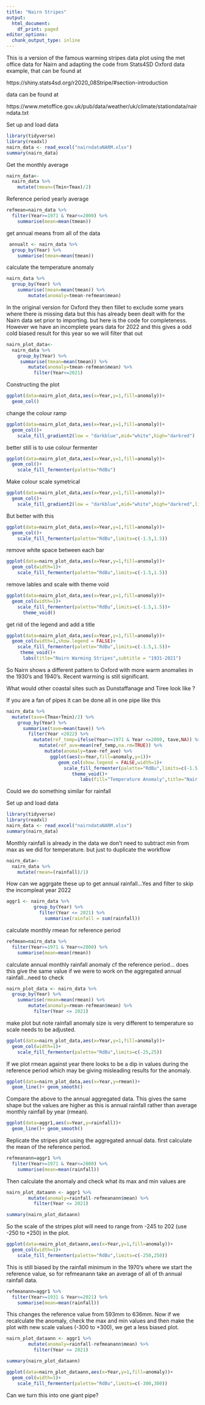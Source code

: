 ```yaml
---
title: "Nairn Stripes"
output:
  html_document:
    df_print: paged
editor_options:
  chunk_output_type: inline
---
```

This is a version of the famous warming stripes data plot using the met office data for Nairn and adapting the code from Stats4SD  Oxford data example, that can be found at

https://shiny.stats4sd.org/r2020_08Stripe/#section-introduction

data can be found at

https://www.metoffice.gov.uk/pub/data/weather/uk/climate/stationdata/nairndata.txt
 
Set up and load data
```r
library(tidyverse)
library(readxl)
nairn_data <- read_excel("nairndataNARM.xlsx")
summary(nairn_data)
```
Get the monthly average

```r
nairn_data<-
  nairn_data %>%
    mutate(tmean=(Tmin+Tmax)/2)
```

Reference period yearly average

```r
refmean=nairn_data %>%
  filter(Year>=1971 & Year<=2000) %>%
    summarise(mean=mean(tmean))
```

get annual means from all of the data

```r
 annualt <- nairn_data %>%
  group_by(Year) %>%
    summarise(tmean=mean(tmean))
```

calculate the temperature anomaly

```r
nairn_data %>%
  group_by(Year) %>%
    summarise(tmean=mean(tmean)) %>%
        mutate(anomaly=tmean-refmean$mean)

```

In the original version for Oxford they then fillet to exclude
some years where there is missing data but this has already been dealt with for the Nairn data set prior to importing.
but here is the code for completeness. However we have an incomplete years data for 2022 and this gives a odd cold biased result for this year so we will filter that out

```r
nairn_plot_data<-
  nairn_data %>%
    group_by(Year) %>%
     summarise(tmean=mean(tmean)) %>%
        mutate(anomaly=tmean-refmean$mean) %>%
          filter(Year<=2021)
```

Constructing the plot

```r
ggplot(data=nairn_plot_data,aes(x=Year,y=1,fill=anomaly))+
  geom_col()
```

change the colour ramp

```r
ggplot(data=nairn_plot_data,aes(x=Year,y=1,fill=anomaly))+
  geom_col()+
    scale_fill_gradient2(low = "darkblue",mid="white",high="darkred")
```

better still is to use colour fermenter

```r
ggplot(data=nairn_plot_data,aes(x=Year,y=1,fill=anomaly))+
  geom_col()+
    scale_fill_fermenter(palette="RdBu")
```

Make colour scale symetrical

```r
ggplot(data=nairn_plot_data,aes(x=Year,y=1,fill=anomaly))+
  geom_col()+
    scale_fill_gradient2(low = "darkblue",mid="white",high="darkred",limits=c(-2,2))
```

But better with this
```r
ggplot(data=nairn_plot_data,aes(x=Year,y=1,fill=anomaly))+
  geom_col()+
    scale_fill_fermenter(palette="RdBu",limits=c(-1.5,1.5))
```

remove white space between each bar

```r
ggplot(data=nairn_plot_data,aes(x=Year,y=1,fill=anomaly))+
  geom_col(width=1)+
    scale_fill_fermenter(palette="RdBu",limits=c(-1.5,1.5))
```
remove lables and scale with theme void

```r
ggplot(data=nairn_plot_data,aes(x=Year,y=1,fill=anomaly))+
  geom_col(width=1)+
    scale_fill_fermenter(palette="RdBu",limits=c(-1.5,1.5))+
      theme_void()
```

get rid of the legend and add a title
```r
ggplot(data=nairn_plot_data,aes(x=Year,y=1,fill=anomaly))+
  geom_col(width=1,show.legend = FALSE)+
    scale_fill_fermenter(palette="RdBu",limits=c(-1.5,1.5))+
     theme_void()+
      labs(title="Nairn Warming Stripes",subtitle = "1931-2021")

```
So Nairn shows a different pattern to Oxford with more warm anomalies in the 1930's and 1940's. Recent warming is still significant.

What would other coastal sites such as Dunstaffanage and Tiree look like ?

If you are a fan of pipes it can be done all in one pipe like this
```r
nairn_data %>%
  mutate(tave=(Tmax+Tmin)/2) %>%
    group_by(Year) %>%
      summarise(tave=mean(tave)) %>%
        filter(Year <2022) %>%
          mutate(ref_temp=ifelse(Year>=1971 & Year <=2000, tave,NA)) %>%
            mutate(ref_ave=mean(ref_temp,na.rm=TRUE)) %>%
              mutate(anomaly=tave-ref_ave) %>%
                ggplot(aes(x=Year,fill=anomaly,y=1))+
                   geom_col(show.legend = FALSE,width=1)+
                     scale_fill_fermenter(palette="RdBu",limits=c(-1.5,1.5))+
                        theme_void()+
                           labs(fill="Temperature Anomaly",title="Nair Warming Stripes",subtitle = "1931-2021")
```

Could we do something similar for rainfall

Set up and load data
```r
library(tidyverse)
library(readxl)
nairn_data <- read_excel("nairndataNARM.xlsx")
summary(nairn_data)
```

Monthly rainfall is already in the data we don't need to subtract min from max as we did for temperature. but just to duplicate the workflow

```r
nairn_data<-
  nairn_data %>%
    mutate(rmean=(rainfall)/1)
```

How can we aggrgate these up to get annual rainfall...Yes and filter to skip the incompleat year 2022

```r
aggr1 <- nairn_data %>%
          group_by(Year) %>%
            filter(Year <= 2021) %>%
              summarise(rainfall = sum(rainfall))
```



calculate monthly rmean for reference period
```r
refmean=nairn_data %>%
  filter(Year>=1971 & Year<=2000) %>%
    summarise(mean=mean(rmean))
```

calculate annual monthly rainfall anomaly cf the reference period... does this give the same value if we were to work on the  aggregated annual rainfall...need to check

```r
nairn_plot_data <- nairn_data %>%
  group_by(Year) %>%
    summarise(rmean=mean(rmean)) %>%
        mutate(anomaly=rmean-refmean$mean) %>%
          filter(Year <= 2021)

```

make plot but note rainfall anomaly size is very different to temperature so scale needs to be adjusted.

```r
ggplot(data=nairn_plot_data,aes(x=Year,y=1,fill=anomaly))+
  geom_col(width=1)+
    scale_fill_fermenter(palette="RdBu",limits=c(-25,25))
```
If we plot rmean against year there looks to be a dip in values during the reference period which may be giving misleading results for the anomaly. 

```r
ggplot(data=nairn_plot_data,aes(x=Year,y=rmean))+ 
  geom_line()+ geom_smooth()
```

Compare the above to the annual aggregated data. This gives the same shape but the values are higher as this is annual rainfall rather than average monthly rainfall by year (rmean).

```r
ggplot(data=aggr1,aes(x=Year,y=rainfall))+ 
  geom_line()+ geom_smooth()
```

Replicate the stripes plot using the aggregated annual data.
first calculate the mean of the reference period.

```r
refmeanann=aggr1 %>%
  filter(Year>=1971 & Year<=2000) %>%
    summarise(mean=mean(rainfall))
```

Then calculate the anomaly and check what its max and min values are

```r
nairn_plot_dataann <- aggr1 %>%
        mutate(anomaly=rainfall-refmeanann$mean) %>%
          filter(Year <= 2021)
```

```r
summary(nairn_plot_dataann)
```

So the scale of the stripes plot will need to range from -245 to 202 (use -250 to +250) in the plot.

```r
ggplot(data=nairn_plot_dataann,aes(x=Year,y=1,fill=anomaly))+
  geom_col(width=1)+
    scale_fill_fermenter(palette="RdBu",limits=c(-250,250))
```

This is still biased by the rainfall minimum in the 1970's where we start the reference value, so for refmeanann take an average of all of th annual rainfall data.

```r
refmeanann=aggr1 %>%
  filter(Year>=1931 & Year<=2021) %>%
    summarise(mean=mean(rainfall))
```

This changes the reference value from 593mm to 636mm. Now if we recalculate the anomaly, check the max and min values and then make the plot with new scale values (-300 to +300), we get a less biased plot.

```r
nairn_plot_dataann <- aggr1 %>%
        mutate(anomaly=rainfall-refmeanann$mean) %>%
          filter(Year <= 2021)
```

```r
summary(nairn_plot_dataann)
```

```r
ggplot(data=nairn_plot_dataann,aes(x=Year,y=1,fill=anomaly))+
  geom_col(width=1)+
    scale_fill_fermenter(palette="RdBu",limits=c(-300,300))
```

Can we turn this into one giant pipe?



